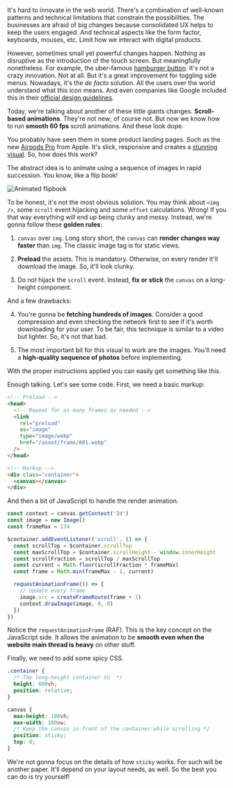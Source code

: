 
It's hard to innovate in the web world. There's a combination of well-known patterns and technical limitations that constrain the possibilities. The businesses are afraid of big changes because consolidated UX helps to keep the users engaged. And technical aspects like the form factor, keyboards, mouses, etc. Limit how we interact with digital products.

However, sometimes small yet powerful changes happen. Nothing as disruptive as the introduction of the touch screen. But meaningfully nonetheless. For example, the uber-famous [hamburger button](https://en.wikipedia.org/wiki/Hamburger_button). It's not a crazy innovation. Not at all. But it's a great improvement for toggling side menus. Nowadays, it's the _de facto_ solution. All the users over the world understand what this icon means. And even companies like Google included this in their [official design guidelines](https://material.io/components/app-bars-top).

Today, we're talking about another of these little giants changes. **Scroll-based animations**. They're not new; of course not. But now we know how to run **smooth 60 fps** scroll animations. And these look dope.

You probably have seen them in some product landing pages. Such as the new [Airpods Pro](https://www.apple.com/airpods-pro/) from Apple. It's slick, responsive and creates a [stunning visual](https://codepen.io/j-v-w/pen/ZEbGzyv). So, how does this work?

The abstract idea is to animate using a sequence of images in rapid succession. You know, like a flip book!

![Animated flipbook](/papers/flipbook.webp)

To be honest, it's not the most obvious solution. You may think about `<img />`, some `scroll` event hijacking and some `offset` calculations. Wrong! If you that way everything will end up being clunky and messy. Instead, we're gonna follow these **golden rules**:

1. `canvas` over `img`. Long story short, the `canvas` can **render changes way faster** than `img`. The classic image tag is for static views.

2. **Preload** the assets. This is mandatory. Otherwise, on every render it'll download the image. So, it'll look clunky.

3. Do not hijack the `scroll` event. Instead, **fix or stick** the `canvas` on a long-height component.

And a few drawbacks:

4. You're gonna be **fetching hundreds of images**. Consider a good compression and even checking the network first to see if it's worth downloading for your user. To be fair, this technique is similar to a video but lighter. So, it's not that bad.

5. The most important bit for this visual to work are the images. You'll need a **high-quality sequence of photos** before implementing.

With the proper instructions applied you can easily get something like this.

<Fireworks />

Enough talking. Let's see some code. First, we need a basic markup:

```html
<!-- Preload -->
<head>
  <!-- Repeat for as many frames as needed -->
  <link
    rel="preload"
    as="image"
    type="image/webp"
    href="/asset/frame/001.webp"
  />
</head>

<!-- Markup -->
<div class="container">
  <canvas></canvas>
</div>
```

And then a bit of JavaScript to handle the render animation.

```js
const context = canvas.getContext('2d')
const image = new Image()
const frameMax = 174

$container.addEventListener('scroll', () => {
  const scrollTop = $container.scrollTop
  const maxScrollTop = $container.scrollHeight - window.innerHeight
  const scrollFraction = scrollTop / maxScrollTop
  const current = Math.floor(scrollFraction * frameMax)
  const frame = Math.min(frameMax - 1, current)

  requestAnimationFrame(() => {
    // Update every frame
    image.src = createFrameRoute(frame + 1)
    context.drawImage(image, 0, 0)
  })
})
```

Notice the `requestAnimationFrame` (RAF). This is the key concept on the JavaScript side. It allows the animation to be **smooth even when the website main thread is heavy** on other stuff.

Finally, we need to add some spicy CSS.

```css
.container {
  /* The long-height container to  */
  height: 600vh;
  position: relative;
}

canvas {
  max-height: 100vh;
  max-width: 100vw;
  /* Keep the canvas in front of the container while scrolling */
  position: sticky;
  top: 0;
}
```

We're not gonna focus on the details of how `sticky` works. For such will be another paper. It'll depend on your layout needs, as well. So the best you can do is try yourself!
